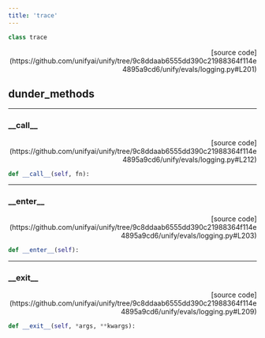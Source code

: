 ```yaml
---
title: 'trace'
---
```


```python
class trace
```

<p align="right">[source code](https://github.com/unifyai/unify/tree/9c8ddaab6555dd390c21988364f114e4895a9cd6/unify/evals/logging.py#L201)</p>



## dunder_methods

---

### \_\_call\_\_

<p align="right">[source code](https://github.com/unifyai/unify/tree/9c8ddaab6555dd390c21988364f114e4895a9cd6/unify/evals/logging.py#L212)</p>

```python
def __call__(self, fn):
```



---

### \_\_enter\_\_

<p align="right">[source code](https://github.com/unifyai/unify/tree/9c8ddaab6555dd390c21988364f114e4895a9cd6/unify/evals/logging.py#L203)</p>

```python
def __enter__(self):
```



---

### \_\_exit\_\_

<p align="right">[source code](https://github.com/unifyai/unify/tree/9c8ddaab6555dd390c21988364f114e4895a9cd6/unify/evals/logging.py#L209)</p>

```python
def __exit__(self, *args, **kwargs):
```


